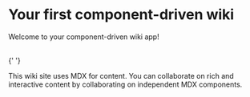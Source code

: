 
# Your first component-driven wiki

<Subtitle>Welcome to your component-driven wiki app!</Subtitle>

<br />{' '}

This wiki site uses MDX for content. You can collaborate on rich and interactive content by collaborating on independent MDX components.
